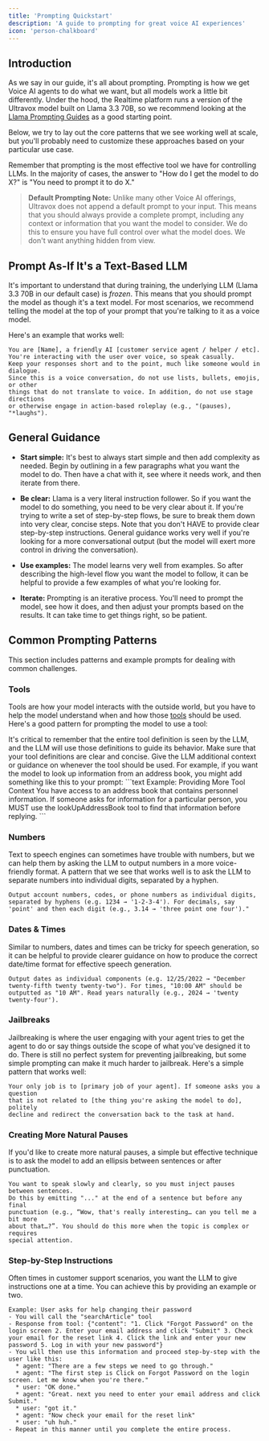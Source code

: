 ```yaml
---
title: 'Prompting Quickstart'
description: 'A guide to prompting for great voice AI experiences'
icon: 'person-chalkboard'
---
```


## Introduction

As we say in our guide, it's all about prompting. Prompting is how we get Voice AI agents to do what we want, but all models work a little bit differently. Under the hood, the Realtime platform runs a version of the Ultravox model built on Llama 3.3 70B, so we recommend looking at the [Llama Prompting Guides](https://www.llama.com/docs/how-to-guides/prompting/) as a good starting point.

Below, we try to lay out the core patterns that we see working well at scale, but you'll probably need to customize these approaches based on your particular use case.

Remember that prompting is the most effective tool we have for controlling LLMs. In the majority of cases, the answer to "How do I get the model to do X?" is "You need to prompt it to do X."

> **Default Prompting Note:** Unlike many other Voice AI offerings, Ultravox does not append a default prompt to your input. This means that you should always provide a complete prompt, including any context or information that you want the model to consider. We do this to ensure you have full control over what the model does. We don't want anything hidden from view.

## Prompt As-If It's a Text-Based LLM
It's important to understand that during training, the underlying LLM (Llama 3.3 70B in our default case) is *frozen*. This means that you should prompt the model as though it's a text model. For most scenarios, we recommend telling the model at the top of your prompt that you're talking to it as a voice model.

Here's an example that works well:

```text Example: General Voice Prompt
You are [Name], a friendly AI [customer service agent / helper / etc].
You're interacting with the user over voice, so speak casually.
Keep your responses short and to the point, much like someone would in dialogue. 
Since this is a voice conversation, do not use lists, bullets, emojis, or other 
things that do not translate to voice. In addition, do not use stage directions 
or otherwise engage in action-based roleplay (e.g., "(pauses), "*laughs").
```

## General Guidance

- **Start simple:** It's best to always start simple and then add complexity as needed. Begin by outlining in a few paragraphs what you want the model to do. Then have a chat with it, see where it needs work, and then iterate from there.

- **Be clear:** Llama is a very literal instruction follower. So if you want the model to do something, you need to be very clear about it. If you're trying to write a set of step-by-step flows, be sure to break them down into very clear, concise steps. Note that you don't HAVE to provide clear step-by-step instructions. General guidance works very well if you're looking for a more conversational output (but the model will exert more control in driving the conversation).

- **Use examples:** The model learns very well from examples. So after describing the high-level flow you want the model to follow, it can be helpful to provide a few examples of what you're looking for.

- **Iterate:** Prompting is an iterative process. You'll need to prompt the model, see how it does, and then adjust your prompts based on the results. It can take time to get things right, so be patient.

## Common Prompting Patterns
This section includes patterns and example prompts for dealing with common challenges.

### Tools
Tools are how your model interacts with the outside world, but you have to help the model understand when and how those [tools](/essentials/tools) should be used. Here's a good pattern for prompting the model to use a tool:

<Steps>
  <Step title="Use Good Tool Definitions">
    It's critical to remember that the entire tool definition is seen by the LLM, and the LLM will use those definitions to guide its behavior. Make sure that your tool definitions are clear and concise.
  </Step>
  <Step title="Prompt for More Context">
   Give the LLM additional context or guidance on whenever the tool should be used. For example, if you want the model to look up information from an address book, you might add something like this to your prompt:
  ```text Example: Providing More Tool Context
  You have access to an address book that contains personnel information. 
  If someone asks for information for a particular person, you MUST use 
  the lookUpAddressBook tool to find that information before replying.
  ```
  </Step>
</Steps>

### Numbers
Text to speech engines can sometimes have trouble with numbers, but we can help them by asking the LLM to output numbers in a more voice-friendly format. A pattern that we see that works well is to ask the LLM to separate numbers into individual digits, separated by a hyphen.

```text Example: Speaking Numbers
Output account numbers, codes, or phone numbers as individual digits, separated by hyphens (e.g. 1234 → '1-2-3-4'). For decimals, say 'point' and then each digit (e.g., 3.14 → 'three point one four')."
```

### Dates & Times
Similar to numbers, dates and times can be tricky for speech generation, so it can be helpful to provide clearer guidance on how to produce the correct date/time format for effective speech generation.

```text Example: Reading Out Dates
Output dates as individual components (e.g. 12/25/2022 → "December twenty-fifth twenty twenty-two"). For times, "10:00 AM" should be outputted as "10 AM". Read years naturally (e.g., 2024 → 'twenty twenty-four').
```

### Jailbreaks
Jailbreaking is where the user engaging with your agent tries to get the agent to do or say things outside the scope of what you've designed it to do. There is still no perfect system for preventing jailbreaking, but some simple prompting can make it much harder to jailbreak. Here's a simple pattern that works well:

```text Example: Minimizing Jailbreaking
Your only job is to [primary job of your agent]. If someone asks you a question 
that is not related to [the thing you're asking the model to do], politely 
decline and redirect the conversation back to the task at hand.
```

### Creating More Natural Pauses
If you'd like to create more natural pauses, a simple but effective technique is to ask the model to add an ellipsis between sentences or after punctuation.

```text Example: Speaking with Pauses
You want to speak slowly and clearly, so you must inject pauses between sentences. 
Do this by emitting "..." at the end of a sentence but before any final 
punctuation (e.g., “Wow, that's really interesting… can you tell me a bit more 
about that…?”. You should do this more when the topic is complex or requires 
special attention.
```


### Step-by-Step Instructions
Often times in customer support scenarios, you want the LLM to give instructions one at a time. You can achieve this by providing an example or two.

```text Example: Step-by-Step Help
Example: User asks for help changing their password
- You will call the "searchArticle" tool
- Response from tool: {"content": "1. Click "Forgot Password" on the login screen 2. Enter your email address and click "Submit" 3. Check your email for the reset link 4. Click the link and enter your new password 5. Log in with your new password"}
- You will then use this information and proceed step-by-step with the user like this:
  * agent: "There are a few steps we need to go through."
  * agent: "The first step is Click on Forgot Password on the login screen. Let me know when you're there."
  * user: "OK done."
  * agent: "Great. next you need to enter your email address and click Submit."
  * user: "got it."
  * agent: "Now check your email for the reset link"
  * user: "uh huh."
- Repeat in this manner until you complete the entire process.
```